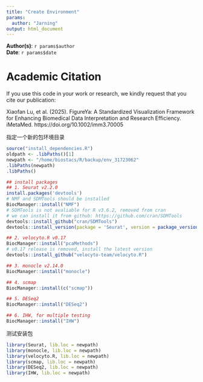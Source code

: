 ```yaml
---
title: "Create Environment"
params:
  author: "Jarning"
output: html_document
---
```


**Author(s)**: `r params$author`  
**Date**: `r params$date`  

# Academic Citation
If you use this code in your work or research, we kindly request that you cite our publication:

Xiaofan Lu, et al. (2025). FigureYa: A Standardized Visualization Framework for Enhancing Biomedical Data Interpretation and Research Efficiency. iMetaMed. https://doi.org/10.1002/imm3.70005



指定一个新的包环境目录
```r
source("install_dependencies.R")
oldpath <- .libPaths()[1]
newpath <- "/home/biostacs/R/backup/env_31723062"
.libPaths(newpath)
.libPaths()
```

```r
## install packages
## 1. Seurat v2.2.0
install.packages('devtools')
# NMF and SDMTools should be installed
BiocManager::install("NMF")
# SDMTools is not avaliable for R v3.6.2, removed from cran
# we can install it from github: https://github.com/cran/SDMTools
devtools::install_github("cran/SDMTools")
devtools::install_version(package = 'Seurat', version = package_version('2.2.0'))

## 2. velocyto.R v0.17
BiocManager::install("pcaMethods")
# v0.17 release is removed, install the latest version
devtools::install_github("velocyto-team/velocyto.R")

## 3. monocle v2.14.0
BiocManager::install("monocle")

## 4. scmap
BiocManager::install(c("scmap"))

## 5. DESeq2
BiocManager::install("DESeq2")

## 6. IHW, for multiple testing
BiocManager::install("IHW")
```

测试安装包
```r
library(Seurat, lib.loc = newpath)
library(monocle, lib.loc = newpath)
library(velocyto.R, lib.loc = newpath)
library(scmap, lib.loc = newpath)
library(DESeq2, lib.loc = newpath)
library(IHW, lib.loc = newpath)
```
